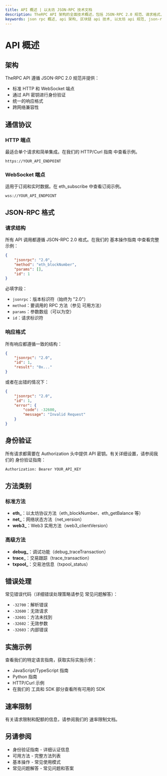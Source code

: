 ```yaml
---
title: API 概述 | 以太坊 JSON-RPC 技术文档
description: TheRPC API 架构的全面技术概述，包括 JSON-RPC 2.0 规范、请求格式、身份验证、响应结构和错误处理
keywords: json rpc 概述, api 架构, 区块链 api 技术, 以太坊 api 规范, json-rpc 2.0, 区块链通信, 以太坊 rpc 协议, web3 api 结构
---
```


# API 概述

## 架构

TheRPC API 遵循 JSON-RPC 2.0 规范并提供：

- 标准 HTTP 和 WebSocket 端点
- 通过 API 密钥进行身份验证
- 统一的响应格式
- 跨网络兼容性

## 通信协议

### HTTP 端点

最适合单个请求和简单集成。在我们的 <Link to="/docs/ethereum/tools/curl" title="以太坊 API 集成的 HTTP/Curl 示例">HTTP/Curl 指南</Link> 中查看示例。

```
https://YOUR_API_ENDPOINT
```

### WebSocket 端点

适用于订阅和实时数据。在 <Link to="/docs/ethereum/core-methods/eth_subscribe" title="用于实时区块链事件的以太坊订阅方法">eth_subscribe</Link> 中查看订阅示例。

```
wss://YOUR_API_ENDPOINT
```

## JSON-RPC 格式

### 请求结构

所有 API 调用都遵循 JSON-RPC 2.0 格式。在我们的 <Link to="/docs/ethereum/basic-operations" title="常见以太坊区块链操作指南">基本操作指南</Link> 中查看完整示例：

```json
{
	"jsonrpc": "2.0",
	"method": "eth_blockNumber",
	"params": [],
	"id": 1
}
```

必填字段：

- `jsonrpc`：版本标识符（始终为 "2.0"）
- `method`：要调用的 RPC 方法（参见 <Link to="/docs/ethereum/all-methods" title="可用以太坊 API 方法的完整列表">可用方法</Link>）
- `params`：参数数组（可以为空）
- `id`：请求标识符

### 响应格式

所有响应都遵循一致的结构：

```json
{
	"jsonrpc": "2.0",
	"id": 1,
	"result": "0x..."
}
```

或者在出错的情况下：

```json
{
	"jsonrpc": "2.0",
	"id": 1,
	"error": {
		"code": -32600,
		"message": "Invalid Request"
	}
}
```

## 身份验证

所有请求都需要在 Authorization 头中提供 API 密钥。有关详细设置，请参阅我们的 <Link to="/docs/ethereum/authentication" title="通过身份验证保护 API 访问的指南">身份验证指南</Link>：

```bash
Authorization: Bearer YOUR_API_KEY
```

## 方法类别

### 标准方法

- **eth\_**：以太坊协议方法（<Link to="/docs/ethereum/core-methods/eth_blockNumber" title="获取最新以太坊区块号的方法">eth_blockNumber</Link>、<Link to="/docs/ethereum/core-methods/eth_getBalance" title="检索账户 ETH 余额的方法">eth_getBalance</Link> 等）
- **net\_**：网络状态方法（<Link to="/docs/ethereum/core-methods/net_version" title="获取当前网络 ID 的方法">net_version</Link>）
- **web3\_**：Web3 实用方法（<Link to="/docs/ethereum/core-methods/web3_clientVersion" title="获取以太坊客户端版本的方法">web3_clientVersion</Link>）

### 高级方法

- **debug\_**：调试功能（<Link to="/docs/ethereum/debug-methods/debug_traceTransaction" title="跟踪以太坊交易执行的方法">debug_traceTransaction</Link>）
- **trace\_**：交易跟踪（<Link to="/docs/ethereum/trace-methods/trace_transaction" title="获取交易进行的外部调用的方法">trace_transaction</Link>）
- **txpool\_**：交易池信息（<Link to="/docs/ethereum/core-methods/txpool_status" title="获取待处理交易统计信息的方法">txpool_status</Link>）

## 错误处理

常见错误代码（详细错误处理策略请参见 <Link to="/docs/ethereum/faq" title="关于以太坊 API 使用的常见问题">常见问题解答</Link>）：

- `-32700`：解析错误
- `-32600`：无效请求
- `-32601`：方法未找到
- `-32602`：无效参数
- `-32603`：内部错误

## 实施示例

查看我们的特定语言指南，获取实际实施示例：

- <Link to="/docs/ethereum/tools/javascript-typescript" title="用于以太坊开发的 JavaScript 和 TypeScript 工具">JavaScript/TypeScript 指南</Link>
- <Link to="/docs/ethereum/tools/python" title="用于以太坊开发的 Python 工具和库">Python 指南</Link>
- <Link to="/docs/ethereum/tools/curl" title="以太坊 API 的直接 HTTP 请求示例">HTTP/Curl 示例</Link>
- 在我们的 <Link to="/docs/ethereum/tools/overview" title="所有可用以太坊开发工具概述">工具和 SDK</Link> 部分查看所有可用的 SDK

## 速率限制

有关请求限制和配额的信息，请参阅我们的 <Link to="/docs/ethereum/rate-limits" title="关于 API 使用限制和配额的信息">速率限制文档</Link>。

## 另请参阅

- <Link to="/docs/ethereum/authentication" title="通过身份验证保护 API 访问的指南">身份验证指南</Link> - 详细认证信息
- <Link to="/docs/ethereum/all-methods" title="可用以太坊 API 方法的完整列表">可用方法</Link> - 完整方法列表
- <Link to="/docs/ethereum/basic-operations" title="常见以太坊区块链操作指南">基本操作</Link> - 常见使用模式
- <Link to="/docs/ethereum/faq" title="关于以太坊 API 使用的常见问题">常见问题解答</Link> - 常见问题和答案
